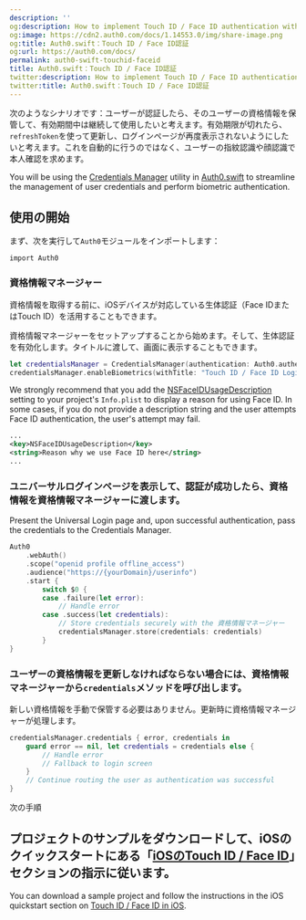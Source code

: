 ```yaml
---
description: ''
og:description: How to implement Touch ID / Face ID authentication with Auth0.swift.
og:image: https://cdn2.auth0.com/docs/1.14553.0/img/share-image.png
og:title: Auth0.swift：Touch ID / Face ID認証
og:url: https://auth0.com/docs/
permalink: auth0-swift-touchid-faceid
title: Auth0.swift：Touch ID / Face ID認証
twitter:description: How to implement Touch ID / Face ID authentication with Auth0.swift.
twitter:title: Auth0.swift：Touch ID / Face ID認証
---
```


次のようなシナリオです：ユーザーが認証したら、そのユーザーの資格情報を保管して、有効期間中は継続して使用したいと考えます。有効期限が切れたら、`refreshToken`を使って更新し、ログインページが再度表示されないようにしたいと考えます。これを自動的に行うのではなく、ユーザーの指紋認識や顔認識で本人確認を求めます。

You will be using the [Credentials Manager](https://github.com/auth0/Auth0.swift/blob/master/Auth0/CredentialsManager.swift) utility in [Auth0.swift](https://github.com/auth0/Auth0.swift/) to streamline the management of user credentials and perform biometric authentication.

## 使用の開始

まず、次を実行して`Auth0`モジュールをインポートします：

`import Auth0`

### 資格情報マネージャー

資格情報を取得する前に、iOSデバイスが対応している生体認証（Face IDまたはTouch ID）を活用することもできます。

資格情報マネージャーをセットアップすることから始めます。そして、生体認証を有効化します。タイトルに渡して、画面に表示することもできます。

```swift lines
let credentialsManager = CredentialsManager(authentication: Auth0.authentication())
credentialsManager.enableBiometrics(withTitle: "Touch ID / Face ID Login")
```

We strongly recommend that you add the [NSFaceIDUsageDescription](https://developer.apple.com/library/archive/documentation/General/Reference/InfoPlistKeyReference/Articles/CocoaKeys.html#//apple_ref/doc/uid/TP40009251-SW75) setting to your project's `Info.plist` to display a reason for using Face ID. In some cases, if you do not provide a description string and the user attempts Face ID authentication, the user's attempt may fail.

```xml lines
...
<key>NSFaceIDUsageDescription</key>
<string>Reason why we use Face ID here</string>
...
```

### ユニバーサルログインページを表示して、認証が成功したら、資格情報を資格情報マネージャーに渡します。

Present the <Tooltip tip="Universal Login: Your application redirects to Universal Login, hosted on Auth0's Authorization Server, to verify a user's identity." cta="View Glossary" href="/docs/glossary?term=Universal+Login">Universal Login</Tooltip> page and, upon successful authentication, pass the credentials to the Credentials Manager.

```swift lines
Auth0
    .webAuth()
    .scope("openid profile offline_access")
    .audience("https://{yourDomain}/userinfo")
    .start {
        switch $0 {
        case .failure(let error):
            // Handle error
        case .success(let credentials):
            // Store credentials securely with the 資格情報マネージャー
            credentialsManager.store(credentials: credentials)
        }
}
```

### ユーザーの資格情報を更新しなければならない場合には、資格情報マネージャーから`credentials`メソッドを呼び出します。

新しい資格情報を手動で保管する必要はありません。更新時に資格情報マネージャーが処理します。

```swift lines
credentialsManager.credentials { error, credentials in
    guard error == nil, let credentials = credentials else {
        // Handle error
        // Fallback to login screen
    }
    // Continue routing the user as authentication was successful
}
```

次の手順

## プロジェクトのサンプルをダウンロードして、iOSのクイックスタートにある「[iOSのTouch ID / Face ID](/quickstart/native/ios-swift/08-touch-id-authentication)」セクションの指示に従います。

You can download a sample project and follow the instructions in the iOS quickstart section on [Touch ID / Face ID in iOS](/docs/quickstart/native/ios-swift).